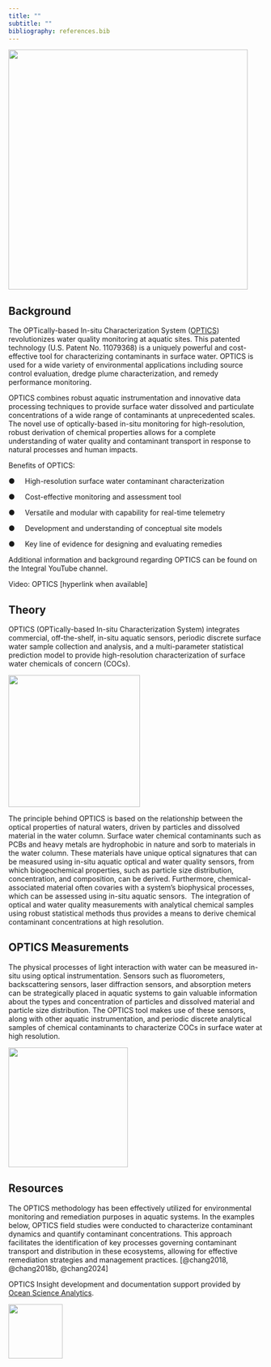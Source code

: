 ---
title: ""
subtitle: ""
bibliography: references.bib
---

![](images/integral-optics-insight-logo-(navy)-rgb-01.png){fig-align="center" width="473"}

## **Background**

The OPTically-based In-situ Characterization System ([OPTICS](https://www.integral-corp.com/our-services/oceans/optics/)) revolutionizes water quality monitoring at aquatic sites. This patented technology (U.S. Patent No. 11079368) is a uniquely powerful and cost-effective tool for characterizing contaminants in surface water. OPTICS is used for a wide variety of environmental applications including source control evaluation, dredge plume characterization, and remedy performance monitoring.

OPTICS combines robust aquatic instrumentation and innovative data processing techniques to provide surface water dissolved and particulate concentrations of a wide range of contaminants at unprecedented scales. The novel use of optically-based in-situ monitoring for high-resolution, robust derivation of chemical properties allows for a complete understanding of water quality and contaminant transport in response to natural processes and human impacts.

Benefits of OPTICS:

●     High-resolution surface water contaminant characterization

●     Cost-effective monitoring and assessment tool

●     Versatile and modular with capability for real-time telemetry

●     Development and understanding of conceptual site models

●     Key line of evidence for designing and evaluating remedies

Additional information and background regarding OPTICS can be found on the Integral YouTube channel. 

Video: OPTICS \[hyperlink when available\]

## **Theory**

OPTICS (OPTically-based In-situ Characterization System) integrates commercial, off-the-shelf, in-situ aquatic sensors, periodic discrete surface water sample collection and analysis, and a multi-parameter statistical prediction model to provide high-resolution characterization of surface water chemicals of concern (COCs).

![](images/optics-theory.jpg){fig-align="center" width="260"}

​The principle behind OPTICS is based on the relationship between the optical properties of natural waters, driven by particles and dissolved material in the water column. Surface water chemical contaminants such as PCBs and heavy metals are hydrophobic in nature and sorb to materials in the water column. These materials have unique optical signatures that can be measured using in-situ aquatic optical and water quality sensors, from which biogeochemical properties, such as particle size distribution, concentration, and composition, can be derived. Furthermore, chemical-associated material often covaries with a system’s biophysical processes, which can be assessed using in-situ aquatic sensors. ​ The integration of optical and water quality measurements with analytical chemical samples using robust statistical methods thus provides a means to derive chemical contaminant concentrations at high resolution.

## **OPTICS Measurements**

The physical processes of light interaction with water can be measured in-situ using optical instrumentation. Sensors such as fluorometers, backscattering sensors, laser diffraction sensors, and absorption meters can be strategically placed in aquatic systems to gain valuable information about the types and concentration of particles and dissolved material and particle size distribution. The OPTICS tool makes use of these sensors, along with other aquatic instrumentation, and periodic discrete analytical samples of chemical contaminants to characterize COCs in surface water at high resolution.

![](images/optics-deployment.jpg){fig-align="center" width="236"}

## **Resources**

The OPTICS methodology has been effectively utilized for environmental monitoring and remediation purposes in aquatic systems. In the examples below, OPTICS field studies were conducted to characterize contaminant dynamics and quantify contaminant concentrations. This approach facilitates the identification of key processes governing contaminant transport and distribution in these ecosystems, allowing for effective remediation strategies and management practices. [@chang2018, @chang2018b, @chang2024]

OPTICS Insight development and documentation support provided by [Ocean Science Analytics](https://www.oceanscienceanalytics.com/).

![](images/white_square_OSA_med.jpg){width="107"}
